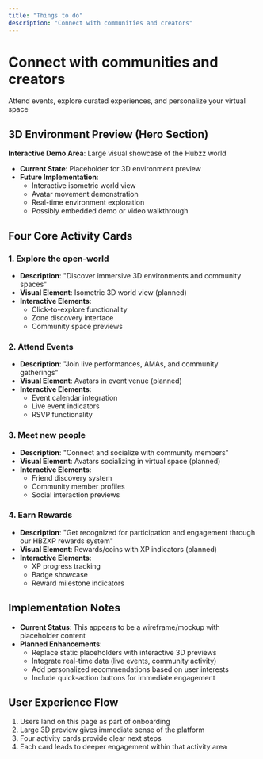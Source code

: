 ```yaml
---
title: "Things to do"
description: "Connect with communities and creators"
---
```


# Connect with communities and creators

Attend events, explore curated experiences, and personalize your virtual space

## 3D Environment Preview (Hero Section)

**Interactive Demo Area**: Large visual showcase of the Hubzz world

*   **Current State**: Placeholder for 3D environment preview
*   **Future Implementation**:
    *   Interactive isometric world view
    *   Avatar movement demonstration
    *   Real-time environment exploration
    *   Possibly embedded demo or video walkthrough

## Four Core Activity Cards

### 1. Explore the open-world

*   **Description**: "Discover immersive 3D environments and community spaces"
*   **Visual Element**: Isometric 3D world view (planned)
*   **Interactive Elements**:
    *   Click-to-explore functionality
    *   Zone discovery interface
    *   Community space previews

### 2. Attend Events

*   **Description**: "Join live performances, AMAs, and community gatherings"
*   **Visual Element**: Avatars in event venue (planned)
*   **Interactive Elements**:
    *   Event calendar integration
    *   Live event indicators
    *   RSVP functionality

### 3. Meet new people

*   **Description**: "Connect and socialize with community members"
*   **Visual Element**: Avatars socializing in virtual space (planned)
*   **Interactive Elements**:
    *   Friend discovery system
    *   Community member profiles
    *   Social interaction previews

### 4. Earn Rewards

*   **Description**: "Get recognized for participation and engagement through our HBZXP rewards system"
*   **Visual Element**: Rewards/coins with XP indicators (planned)
*   **Interactive Elements**:
    *   XP progress tracking
    *   Badge showcase
    *   Reward milestone indicators

## Implementation Notes

*   **Current Status**: This appears to be a wireframe/mockup with placeholder content
*   **Planned Enhancements**:
    *   Replace static placeholders with interactive 3D previews
    *   Integrate real-time data (live events, community activity)
    *   Add personalized recommendations based on user interests
    *   Include quick-action buttons for immediate engagement

## User Experience Flow

1.  Users land on this page as part of onboarding
2.  Large 3D preview gives immediate sense of the platform
3.  Four activity cards provide clear next steps
4.  Each card leads to deeper engagement within that activity area
